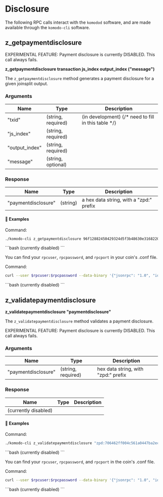 
# Disclosure

The following RPC calls interact with the `komodod` software, and are made available through the `komodo-cli` software.

## z\_getpaymentdisclosure

<Note type="warning">
  EXPERIMENTAL FEATURE: Payment disclosure is currently DISABLED. This call
  always fails.
</Note>

**z\_getpaymentdisclosure transaction js\_index output\_index ("message")**

The `z_getpaymentdisclosure` method generates a payment disclosure for a given joinsplit output.

### Arguments

| Name            | Type               | Description                                         |
| --------------- | ------------------ | --------------------------------------------------- |
| "txid"          | (string, required) | (in development) {/* need to fill in this table */} |
| "js\_index"     | (string, required) |                                                     |
| "output\_index" | (string, required) |                                                     |
| "message"       | (string, optional) |                                                     |

### Response

| Name                | Type     | Description                             |
| ------------------- | -------- | --------------------------------------- |
| "paymentdisclosure" | (string) | a hex data string, with a "zpd:" prefix |

#### 📌 Examples

Command:

```bash
./komodo-cli z_getpaymentdisclosure 96f12882450429324d5f3b48630e3168220e49ab7b0f066e5c2935a6b88bb0f2 0 0 "refund"
```

<CollapsibleSection expandedText="Hide Response" collapsedText="Show Response">
  ```bash
  (currently disabled)
  ```
</CollapsibleSection>

You can find your `rpcuser`, `rpcpassword`, and `rpcport` in your coin's .conf file.

Command:

```bash
curl --user $rpcuser:$rpcpassword --data-binary '{"jsonrpc": "1.0", "id":"curltest", "method": "z_getpaymentdisclosure", "params": ["96f12882450429324d5f3b48630e3168220e49ab7b0f066e5c2935a6b88bb0f2", 0, 0, "refund"] }' -H 'content-type: text/plain;' http://127.0.0.1:$rpcport/
```

<CollapsibleSection expandedText="Hide Response" collapsedText="Show Response">
  ```bash
  (currently disabled)
  ```
</CollapsibleSection>

## z\_validatepaymentdisclosure

**z\_validatepaymentdisclosure "paymentdisclosure"**

The `z_validatepaymentdisclosure` method validates a payment disclosure.

<Note type="warning">
  EXPERIMENTAL FEATURE: Payment disclosure is currently DISABLED. This call always fails.
</Note>

### Arguments

| Name                | Type               | Description                         |
| ------------------- | ------------------ | ----------------------------------- |
| "paymentdisclosure" | (string, required) | hex data string, with "zpd:" prefix |

### Response

| Name                 | Type | Description |
| -------------------- | ---- | ----------- |
| (currently disabled) |      |             |

#### 📌 Examples

Command:

```bash
./komodo-cli z_validatepaymentdisclosure "zpd:706462ff004c561a0447ba2ec51184e6c204..."
```

<CollapsibleSection expandedText="Hide Response" collapsedText="Show Response">
  ```bash
  (currently disabled)
  ```
</CollapsibleSection>

You can find your `rpcuser`, `rpcpassword`, and `rpcport` in the coin's .conf file.

Command:

```bash
curl --user $rpcuser:$rpcpassword --data-binary '{"jsonrpc": "1.0", "id":"curltest", "method": "z_validatepaymentdisclosure", "params": ["zpd:706462ff004c561a0447ba2ec51184e6c204..."] }' -H 'content-type: text/plain;' http://127.0.0.1:$rpcport/
```

<CollapsibleSection expandedText="Hide Response" collapsedText="Show Response">
  ```bash
  (currently disabled)
  ```
</CollapsibleSection>
